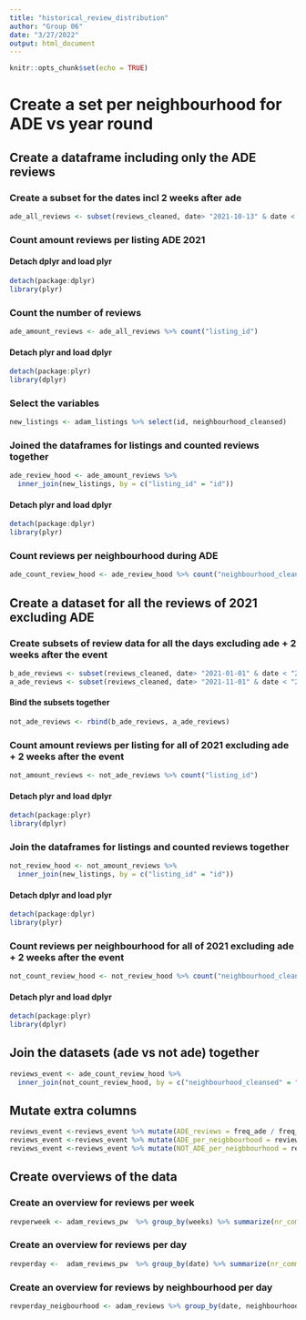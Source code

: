 ```yaml
---
title: "historical_review_distribution"
author: "Group 06"
date: "3/27/2022"
output: html_document
---
```


```r
knitr::opts_chunk$set(echo = TRUE)
```


# Create a set per neighbourhood for ADE vs year round
## Create a dataframe including only the ADE reviews
### Create a subset for the dates incl 2 weeks after ade
```r
ade_all_reviews <- subset(reviews_cleaned, date> "2021-10-13" & date < "2021-10-31")
```
### Count amount reviews per listing ADE 2021
#### Detach dplyr and load plyr
```r
detach(package:dplyr)
library(plyr)
```
### Count the number of reviews
```r
ade_amount_reviews <- ade_all_reviews %>% count("listing_id")
```
#### Detach plyr and load dplyr
```r
detach(package:plyr)
library(dplyr)
```
### Select the variables 
```r
new_listings <- adam_listings %>% select(id, neighbourhood_cleansed)
```
### Joined the dataframes for listings and counted reviews together
```r
ade_review_hood <- ade_amount_reviews %>%
  inner_join(new_listings, by = c("listing_id" = "id"))
```
#### Detach plyr and load dplyr
```r
detach(package:dplyr)
library(plyr)
```
### Count reviews per neighbourhood during ADE
```r
ade_count_review_hood <- ade_review_hood %>% count("neighbourhood_cleansed")
```
## Create a dataset for all the reviews of 2021 excluding ADE
### Create subsets of review data for all the days excluding ade + 2 weeks after the event
```r
b_ade_reviews <- subset(reviews_cleaned, date> "2021-01-01" & date < "2021-10-12")
a_ade_reviews <- subset(reviews_cleaned, date> "2021-11-01" & date < "2021-12-31")
```
#### Bind the subsets together
```r
not_ade_reviews <- rbind(b_ade_reviews, a_ade_reviews)
```
### Count amount reviews per listing for all of 2021 excluding ade + 2 weeks after the event
```r
not_amount_reviews <- not_ade_reviews %>% count("listing_id")
```
#### Detach plyr and load dplyr
```r
detach(package:plyr)
library(dplyr)
```
### Join the dataframes for listings and counted reviews together
```r
not_review_hood <- not_amount_reviews %>%
  inner_join(new_listings, by = c("listing_id" = "id"))
```
#### Detach dplyr and load plyr
```r
detach(package:dplyr)
library(plyr)
```
### Count reviews per neighbourhood for all of 2021 excluding ade + 2 weeks after the event
```r
not_count_review_hood <- not_review_hood %>% count("neighbourhood_cleansed")
```
#### Detach plyr and load dplyr
```r
detach(package:plyr)
library(dplyr)
```
## Join the datasets (ade vs not ade) together
```r
reviews_event <- ade_count_review_hood %>%
  inner_join(not_count_review_hood, by = c("neighbourhood_cleansed" = "neighbourhood_cleansed"), suffix = c("_ade", "_year_round"))
```
## Mutate extra columns
```r
reviews_event <-reviews_event %>% mutate(ADE_reviews = freq_ade / freq_year_round)
reviews_event <-reviews_event %>% mutate(ADE_per_neigbbourhood = reviews_event$freq_ade/sum(reviews_event$freq_ade)*100)
reviews_event <-reviews_event %>% mutate(NOT_ADE_per_neigbbourhood = reviews_event$freq_year_round/sum(reviews_event$freq_year_round)*100)
```
## Create overviews of the data
### Create an overview for reviews per week
```r
revperweek <- adam_reviews_pw  %>% group_by(weeks) %>% summarize(nr_comments = sum(comments, NA.rm=FALSE))
```
### Create an overview for reviews per day
```r
revperday <-  adam_reviews_pw  %>% group_by(date) %>% summarize(nr_comments = sum(comments, NA.rm=FALSE))
```
### Create an overview for reviews by neighbourhood per day
```r
revperday_neigbourhood <- adam_reviews %>% group_by(date, neighbourhood_cleansed) %>% summarize(nr_comments = sum(comments, na.rm=TRUE))
```